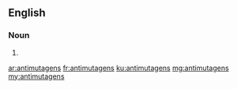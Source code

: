 ==English==

===Noun===
{{head|en|noun plural form}}

# {{plural of|antimutagen|lang=en}}

[[ar:antimutagens]]
[[fr:antimutagens]]
[[ku:antimutagens]]
[[mg:antimutagens]]
[[my:antimutagens]]